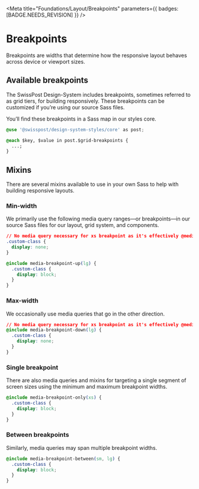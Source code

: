 
<Meta title="Foundations/Layout/Breakpoints" parameters={{ badges: [BADGE.NEEDS_REVISION] }} />

# Breakpoints

<div class="lead">
  Breakpoints are widths that determine how the responsive layout behaves across device or viewport
  sizes.
</div>

## Available breakpoints

The SwissPost Design-System includes <BreakpointCount/> breakpoints, sometimes referred to as grid tiers, for building responsively. These breakpoints can be customized if you’re using our source Sass files.

<BreakpointTable />

You’ll find these breakpoints in a Sass map in our styles core.

```css dark
@use '@swisspost/design-system-styles/core' as post;

@each $key, $value in post.$grid-breakpoints {
  ...;
}
```

## Mixins

There are several mixins available to use in your own Sass to help with building responsive layouts.

### Min-width

We primarily use the following media query ranges—or breakpoints—in our source Sass files for our layout, grid system, and components.

```css dark
// No media query necessary for xs breakpoint as it's effectively @media (min-width: 0) { ... }
.custom-class {
  display: none;
}

@include media-breakpoint-up(lg) {
  .custom-class {
    display: block;
  }
}
```

### Max-width

We occasionally use media queries that go in the other direction.

```css dark
// No media query necessary for xs breakpoint as it's effectively @media (max-width: 0) { ... }
@include media-breakpoint-down(lg) {
  .custom-class {
    display: none;
  }
}
```

### Single breakpoint

There are also media queries and mixins for targeting a single segment of screen sizes using the minimum and maximum breakpoint widths.

```css dark
@include media-breakpoint-only(xs) {
  .custom-class {
    display: block;
  }
}
```

### Between breakpoints

Similarly, media queries may span multiple breakpoint widths.

```css dark
@include media-breakpoint-between(sm, lg) {
  .custom-class {
    display: block;
  }
}
```
